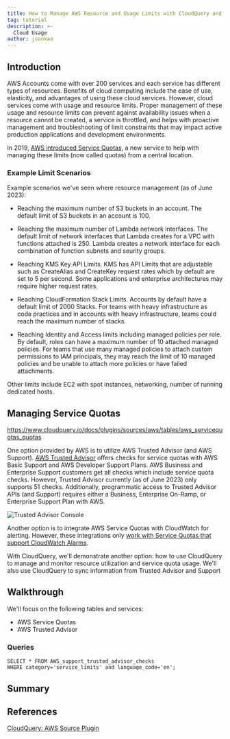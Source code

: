 ```yaml
---
title: How to Manage AWS Resource and Usage Limits with CloudQuery and Service Quotas
tag: tutorial
description: >-
  Cloud Usage
author: jsonkao
---
```



<HowToGuideHeader/>

## Introduction

AWS Accounts come with over 200 services and each service has different types of resources.  Benefits of cloud computing include the ease of use, elasticity, and advantages of using these cloud services.  However, cloud services come with usage and resource limits.  Proper management of these usage and resource limits can prevent against availability issues when a resource cannot be created, a service is throttled, and helps with proactive management and troubleshooting of limit constraints that may impact active production applications and development environments. 

In 2019, [AWS introduced Service Quotas](https://aws.amazon.com/blogs/mt/introducing-service-quotas-view-and-manage-your-quotas-for-aws-services-from-one-central-location/), a new service to help with managing these limits (now called quotas) from a central location.

### Example Limit Scenarios

Example scenarios we've seen where resource management (as of June 2023):

* Reaching the maximum number of S3 buckets in an account.  The default limit of S3 buckets in an account is 100.

* Reaching the maximum number of Lambda network interfaces.  The default limit of network interfaces that Lambda creates for a VPC with functions attached is 250.  Lambda creates a network interface for each combination of function subnets and seurity groups.

* Reaching KMS Key API Limits.  KMS has API Limits that are adjustable such as CreateAlias and CreateKey request rates which by default are set to 5 per second.  Some applications and enterprise architectures may require higher request rates.

* Reaching CloudFormation Stack Limits.  Accounts by default have a default limit of 2000 Stacks.  For teams with heavy infrastructure as code practices and in accounts with heavy infrastructure, teams could reach the maximum number of stacks. 

* Reaching Identity and Access limits including managed policies per role.  By default, roles can have a maximum number of 10 attached managed policies.  For teams that use many managed policies to attach custom permissions to IAM principals, they may reach the limit of 10 managed policies and be unable to attach more policies or have failed attachments.

Other limits include EC2 with spot instances, networking, number of running dedicated hosts.


## Managing Service Quotas

https://www.cloudquery.io/docs/plugins/sources/aws/tables/aws_servicequotas_quotas

One option provided by AWS is to utilize AWS Trusted Advisor (and AWS Support).  [AWS Trusted Advisor](https://aws.amazon.com/premiumsupport/technology/trusted-advisor/) offers checks for service quotas with AWS Basic Support and AWS Developer Support Plans.  AWS Business and Enterprise Support customers get all checks which include service quota checks.  However, Trusted Advisor currently (as of June 2023) only supports 51 checks.  Additionally, programmatic access to Trusted Advisor APIs (and Support) requires either a Business, Enterprise On-Ramp, or Enterprise Support Plan with AWS.

![Trusted Advisor Console](/images/how-to-guides/aws-resource-limits-and-service-quotas/trusted-advisor.png)

Another option is to integrate AWS Service Quotas with CloudWatch for alerting.  However, these integrations only [work with Service Quotas that support CloudWatch Alarms](https://docs.aws.amazon.com/servicequotas/latest/userguide/configure-cloudwatch.html).

With CloudQuery, we'll demonstrate another option: how to use CloudQuery to manage and monitor resource utilization and service quota usage.  We'll also use CloudQuery to sync information from Trusted Advisor and Support

## Walkthrough

We'll focus on the following tables and services:
* AWS Service Quotas
* AWS Trusted Advisor


### Queries

```
SELECT * FROM AWS_support_trusted_advisor_checks
WHERE category='service_limits' and language_code='en';
```



## Summary


## References

[CloudQuery: AWS Source Plugin](/docs/plugins/sources/aws/overview)

